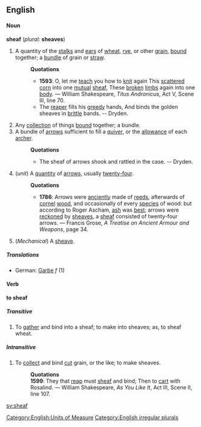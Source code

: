 ==English==
====Noun====
'''sheaf''' (''plural:'' '''sheaves''')
#A quantity of the [[stalk]]s and [[ear]]s of [[wheat]], [[rye]], or other [[grain]], [[bound]] together; a [[bundle]] of grain or [[straw]].
#:'''Quotations'''
#:*'''1593''': O, let me [[teach]] you how to [[knit]] again This [[scatter]]ed [[corn]] into one [[mutual]] [[sheaf]], These [[broken]] [[limbs]] again into one [[body]]. &mdash; William Shakespeare, ''Titus Andronicus'', Act V, Scene III, line 70.
#:*The [[reaper]] fills his [[greedy]] hands, And binds the golden sheaves in [[brittle]] bands. -- Dryden.
#Any [[collection]] of things [[bound]] together; a bundle.
#A bundle of [[arrow]]s sufficient to fill a [[quiver]], or the [[allowance]] of each [[archer]].
#:'''Quotations'''
#:*The sheaf of arrows shook and rattled in the case. -- Dryden.
#(''unit'') [[Category:English:Units of Measure]] A [[quantity]] of [[arrow]]s, usually [[twenty-four]].
#:'''Quotations'''
#:*'''1786''': Arrows were [[anciently]] made of [[reed]]s, afterwards of [[cornel]] [[wood]], and occasionally of every [[species]] of wood: but according to Roger Ascham, [[ash]] was [[best]]; arrows were [[reckoned]] by [[sheaves]], a [[sheaf]] consisted of twenty-four arrows. &mdash; Francis Grose, ''A Treatise on Ancient Armour and Weapons'', page 34.
#(''Mechanical'') A [[sheave]].
=====Translations=====
*German: [[Garbe]] ''f'' (1)
====Verb====
'''to sheaf'''
=====Transitive=====
#To [[gather]] and bind into a sheaf; to make into sheaves; as, to sheaf wheat.
=====Intransitive=====
#To [[collect]] and bind [[cut]] grain, or the like; to make sheaves.
#:'''Quotations'''
#: '''1599''': They that [[reap]] must [[sheaf]] and bind; Then to [[cart]] with Rosalind. &mdash; William Shakespeare, ''As You Like It'', Act III, Scene II, line 107.

[[Category:English irregular plurals]]
[[sv:sheaf]]